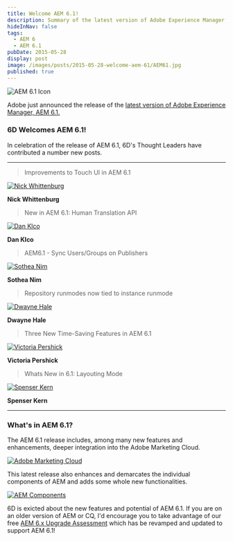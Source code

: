 ```yaml
---
title: Welcome AEM 6.1!
description: Summary of the latest version of Adobe Experience Manager, AEM 6.1.
hideInNav: false
tags:
  - AEM 6
  - AEM 6.1
pubDate: 2015-05-28
display: post
image: /images/posts/2015-05-28-welcome-aem-61/AEM61.jpg
published: true
---
```


![AEM 6.1 Icon](/images/posts/2015-05-28-welcome-aem-61/aem-61-icon.png) 

 Adobe just announced the release of the [latest version of Adobe Experience Manager, AEM 6.1.](http://docs.adobe.com/docs/en/aem/6-1.html) 

### 6D Welcomes AEM 6.1!

 In celebration of the release of AEM 6.1, 6D's Thought Leaders have contributed a number new posts.

---

> Improvements to Touch UI in AEM 6.1

[ ![Nick Whittenburg](http://labs.sixdimensions.com/images/users/nick-whittenburg.png) ](http://labs.sixdimensions.com/blog/2015-05-28/improvements-touch-ui-aem-61/) 

**Nick Whittenburg**

> New in AEM 6.1: Human Translation API

[ ![Dan Klco](/images/me.jpg) ](/posts/2015/05/28/new-aem-61-human-translation-api/) 

**Dan Klco**

> AEM6.1 - Sync Users/Groups on Publishers

[ ![Sothea Nim](http://labs.sixdimensions.com/images/users/sothea-nim.jpg) ](http://labs.sixdimensions.com/blog/2015-05-22/aem61-sync-users-groups-on-publishers/) 

**Sothea Nim**

> Repository runmodes now tied to instance runmode

[ ![Dwayne Hale](http://labs.sixdimensions.com/images/users/dwayne-hale.jpg) ](http://labs.sixdimensions.com/blog/2015-05-28/repository-rumodes-now-tied-to-instance-runmode/) 

**Dwayne Hale**

> Three New Time-Saving Features in AEM 6.1

[ ![Victoria Pershick](http://labs.sixdimensions.com/images/users/victoria-pershick.jpg) ](http://labs.sixdimensions.com/blog/2015-05-28/three-new-time-saving-features-aem-61/) 

**Victoria Pershick**

> Whats New in 6.1: Layouting Mode

[ ![Spenser Kern](http://labs.sixdimensions.com/images/users/spenser-kern.jpg) ](http://labs.sixdimensions.com/blog/2015-05-28/new-aem-61-layout-mode/) 

**Spenser Kern**

---

### What's in AEM 6.1?

 The AEM 6.1 release includes, among many new features and enhancements, deeper integration into the Adobe Marketing Cloud.

[ ![Adobe Marketing Cloud](/images/posts/2015-05-28-welcome-aem-61/adobe-marketing-cloud.jpg) ](http://www.adobe.com/marketing-cloud/online-marketing-solutions "Adobe Marketing Cloud Solutions") 

 This latest release also enhances and demarcates the individual components of AEM and adds some whole new functionalities.

[ ![AEM Components](/images/posts/2015-05-28-welcome-aem-61/aem-components.jpg) ](http://www.adobe.com/marketing-cloud/enterprise-content-management/digital-experience-capabilities "AEM 6.1 Capabilities") 

 6D is exicted about the new features and potential of AEM 6.1\. If you are on an older version of AEM or CQ, I'd encourage you to take advantage of our free [AEM 6.x Upgrade Assessment](http://www.sixdimensions.com/hello6/upgrade-assessment/ "Free AEM 6.x Upgrade Assessment") which has be revamped and updated to support AEM 6.1!
